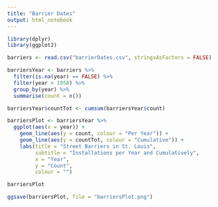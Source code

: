 ```yaml
---
title: "Barrier Dates"
output: html_notebook
---
```


```r
library(dplyr)
library(ggplot2)
```

```r
barriers <- read.csv("barrierDates.csv", stringsAsFactors = FALSE)
```

```r
barriersYear <- barriers %>%
  filter(is.na(year) == FALSE) %>%
  filter(year > 1958) %>%
  group_by(year) %>%
  summarise(count = n()) 

barriersYear$countTot <- cumsum(barriersYear$count)

barriersPlot <- barriersYear %>%
  ggplot(aes(x = year)) +
    geom_line(aes(y = count, colour = "Per Year")) + 
    geom_line(aes(y = countTot, colour = "Cumulative")) +
    labs(title = "Street Barriers in St. Louis",
         subtitle = "Installations per Year and Cumulatively",
         x = "Year",
         y = "Count",
         colour = "")

barriersPlot

ggsave(barriersPlot, file = "barriersPlot.png")
```

